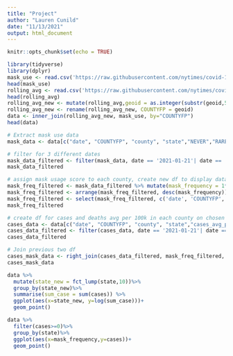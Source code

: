 ```yaml
---
title: "Project"
author: "Lauren Cunild"
date: "11/13/2021"
output: html_document
---
```


```r
knitr::opts_chunk$set(echo = TRUE)
```

```r
library(tidyverse)
library(dplyr)
mask_use <- read.csv('https://raw.githubusercontent.com/nytimes/covid-19-data/master/mask-use/mask-use-by-county.csv')
head(mask_use)
rolling_avg <- read.csv('https://raw.githubusercontent.com/nytimes/covid-19-data/master/rolling-averages/us-counties-2021.csv')
head(rolling_avg)
rolling_avg_new <- mutate(rolling_avg,geoid = as.integer(substr(geoid,5,9)))
rolling_avg_new <- rename(rolling_avg_new, COUNTYFP = geoid)
data <- inner_join(rolling_avg_new, mask_use, by="COUNTYFP")
head(data)
```

```r
# Extract mask use data
mask_data <- data[c("date", "COUNTYFP", "county", "state","NEVER","RARELY", "SOMETIMES", "FREQUENTLY", "ALWAYS")]
```

```r
# filter for 3 different dates
mask_data_filtered <- filter(mask_data, date == '2021-01-21'| date == '2021-06-09'| date == '2021-11-17')
mask_data_filtered
```


```r
# assign mask usage score to each county, create new df to display data in descending order
mask_freq_filtered <- mask_data_filtered %>% mutate(mask_frequency = 1*mask_data_filtered$ALWAYS + 0.8*mask_data_filtered$FREQUENTLY + 0.6*mask_data_filtered$SOMETIMES + 0.4*mask_data_filtered$RARELY + 0.2*mask_data_filtered$NEVER)
mask_freq_filtered <- arrange(mask_freq_filtered, desc(mask_frequency))
mask_freq_filtered <- select(mask_freq_filtered, c('date', 'COUNTYFP','county', 'state', 'mask_frequency'))
mask_freq_filtered
```
```r
# create df for cases and deaths avg per 100k in each county on chosen date
cases_data <- data[c("date", "COUNTYFP", "county", "state","cases_avg_per_100k", "deaths_avg_per_100k")]
cases_data_filtered <- filter(cases_data, date == '2021-01-21'| date == '2021-06-09'| date == '2021-11-17')
cases_data_filtered
```
```r
# Join previous two df
cases_mask_data <- right_join(cases_data_filtered, mask_freq_filtered, by=c ("COUNTYFP", "date","county", "state"))
cases_mask_data
```

```r
data %>%
  mutate(state_new = fct_lump(state,10))%>%
  group_by(state_new)%>% 
  summarise(sum_case = sum(cases)) %>%
  ggplot(aes(x=state_new, y=log(sum_case)))+
  geom_point()
```
```r
data %>%
  filter(cases>=0)%>%
  group_by(state)%>%
  ggplot(aes(x=mask_frequency,y=cases))+
  geom_point()

```
